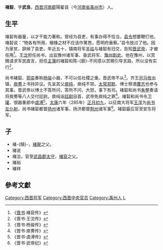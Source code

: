 '''褚䂮'''，字'''武良'''，[[西晋|西晋]][[河南郡|河南郡]]陽翟县（今[[河南省|河南省]][[禹州市|禹州市]]）人。

==生平==
褚䂮有器量，以才干能力著称。曾经为县吏，有事办得不恰当，[[县令|县令]]想要鞭打他，褚䂮说：“物各有所用，榱椽之材不应该作篱笆，愿明府垂察。”县令放过了他。因为家贫，辞掉了县吏。年近五十，镇南将军[[羊祜|羊祜]]与褚䂮有旧交，告知[[晋武帝|晋武帝]]，才被任用<ref>《[[晋书|晋书]]·褚裒传》</ref>。[[王沈|王沈]]担任尚书，出监豫州诸军事、奋武将军、[[豫州|豫州]][[刺史|刺史]]。他在豫州，以赏赐请求军民直言，担任[[主簿|主簿]]的褚䂮和陈-{廞}-不同意以赏赐引导言路，所以没有实行<ref>《晋书·王沈传》</ref>。

尚书褚䂮、[[郭奕|郭奕]]奏称[[杨骏|杨骏]]小器，不可以任社稷之重。晋武帝不从<ref>《晋书·杨骏传》</ref>。齐王[[司马攸|司马攸]]出镇，[[庾旉|庾旉]]上书持异议。先呈其父[[庾纯|庾纯]]，庾纯不禁。[[太常|太常]][[郑默|郑默]]、博士祭酒[[曹志|曹志]]也参与其事。晋武帝以博士不答所问，答所不问，大怒，事下有司。褚䂮和尚书[[朱整|朱整]]奏请将庾旉等八人交付廷尉。庾纯诣[[廷尉|廷尉]]自首，武帝免庾纯之罪<ref>《晋书·庾旉传》</ref>。褚䂮和尚书令[[卫瓘|卫瓘]]、很器重郎中[[虞溥|虞溥]]<ref>《晋书·虞溥传》</ref>。[[太康|太康]]六年（285年）[[正月初九|正月初九]]，以征南大将军[[王浑|王浑]]为[[尚书左仆射|尚书左仆射]]，尚书褚䂮都督[[扬州|扬州]]诸军事，扬济都督[[荆州|荆州]]诸军事<ref>《晋书·武帝纪》</ref>。褚䂮最后官至安东将军。
==子==
{{see also|河南褚氏世系圖}}
* 褚-{頠}-，[[褚翜|褚翜]]之父。
* 褚说
* 褚洽，官至[[武昌郡|武昌郡]][[太守|太守]]，[[褚裒|褚裒]]之父。
* 褚裕
* 褚祥

==參考文獻==
{{Reflist}}

{{DEFAULTSORT:C}}
[[Category:西晋将军|Category:西晋将军]]
[[Category:西晋中央官员|Category:西晋中央官员]]
[[Category:禹州人|Category:禹州人]]
[[Category:河南褚氏|L]]
